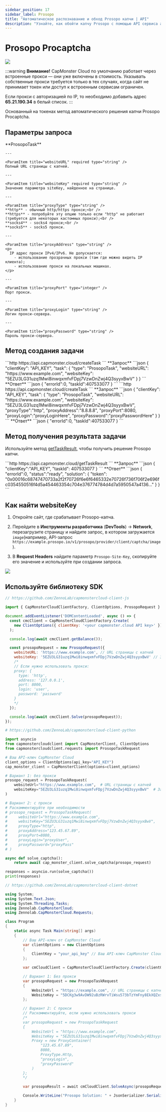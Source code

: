 ```yaml
---
sidebar_position: 17
sidebar_label: Prosopo
title: "Автоматическое распознавание и обход Prosopo капчи | API"
description: "Узнайте, как обойти капчу Prosopo с помощью API сервиса автоматического рапознавания и решения капч Capmonster Cloud!" 
---
```



<ArticleHead slug="captchas/prosopo-task" />

# Prosopo Procaptcha

<PriceBlockWrap>
  <PriceBlock title="Prosopo captcha" captchaId="prosopo"/>
</PriceBlockWrap>

![](./images/prosopo/prosopo.png)

:::warning **Внимание!**
CapMonster Cloud по умолчанию работает через встроенные прокси — они уже включены в стоимость. Указывать собственные прокси требуется только в тех случаях, когда сайт не принимает токен или доступ к встроенным сервисам ограничен.

Если прокси с авторизацией по IP, то необходимо добавить адрес **65.21.190.34** в белый список.
:::

Основанный на токенах метод автоматического решения капчи Prosopo Procaptcha.

## Параметры запроса

  <TabItem value="proxy" label="ProsopoTask (при использовании прокси)" className="bordered-panel">
    <ParamItem title="type" required type="string" />
    **ProsopoTask**

    ---

    <ParamItem title="websiteURL" required type="string" />
    Полный URL страницы с капчей.

    ---

    <ParamItem title="websiteKey" required type="string" />
    Значение параметра siteKey, найденное на странице.
	
    ---

    <ParamItem title="proxyType" type="string" />
    **http** - обычный http/https прокси;<br />
	**https** - попробуйте эту опцию только если "http" не работает (требуется для некоторых кастомных прокси);<br />
	**socks4** - socks4 прокси;<br />
	**socks5** - socks5 прокси.

    ---

    <ParamItem title="proxyAddress" type="string" />
    <p>
      IP адрес прокси IPv4/IPv6. Не допускается:
		- использование прозрачных прокси (там где можно видеть IP клиента);
		- использование прокси на локальных машинах.
    </p>

    ---

    <ParamItem title="proxyPort" type="integer" />
    Порт прокси.

    ---

    <ParamItem title="proxyLogin" type="string" />
    Логин прокси-сервера.

    ---

    <ParamItem title="proxyPassword" type="string" />
    Пароль прокси-сервера.

  </TabItem>


## Метод создания задачи
<Tabs className="full-width-tabs filled-tabs request-tabs" groupId="captcha-type">
  <TabItem value="proxyless" label="ProsopoTask (без прокси)" default className="method-panel">
	<MethodItem>
		```http
		https://api.capmonster.cloud/createTask
		```
	</MethodItem>
	<MethodDescription>
		**Запрос**
		```json
		{
			"clientKey": "API_KEY",
			"task": 
			{
				"type": "ProsopoTask",
				"websiteURL": "https://www.example.com",
				"websiteKey": "5EZU3LG31uzq1Mwi8inwqxmfvFDpj7VzwDnZwj4Q3syyxBwV"
			}
		}
		```
		**Ответ**
		```json
		{
			"errorId":0,
			"taskId":407533077
		}
		```
	</MethodDescription>
  </TabItem>
  
  <TabItem value="proxy" label="ProsopoTask (при использовании прокси)" default className="method-panel">
	<MethodItem>
		```http
		https://api.capmonster.cloud/createTask
		```
	</MethodItem>
	<MethodDescription>
		**Запрос**
		```json
		{
			"clientKey": "API_KEY",
			"task": 
			{
				"type": "ProsopoTask",
				"websiteURL": "https://www.example.com",
				"websiteKey": "5EZU3LG31uzq1Mwi8inwqxmfvFDpj7VzwDnZwj4Q3syyxBwV",
				"proxyType":"http",
				"proxyAddress":"8.8.8.8",
				"proxyPort":8080,
				"proxyLogin":"proxyLoginHere",
				"proxyPassword":"proxyPasswordHere"
			}
		}
		```
		**Ответ**
		```json
		{
			"errorId":0,
			"taskId":407533077
		}
		```
	</MethodDescription>
  </TabItem>
</Tabs>


## Метод получения результата задачи
Используйте метод [getTaskResult](../api/methods/get-task-result.mdx), чтобы получить решение Prosopo капчи.

<TabItem value="proxyless" label="CustomTask (без прокси)" default className="method-panel-full">
	<MethodItem>
		```http
		https://api.capmonster.cloud/getTaskResult
		```
	</MethodItem>
	<MethodDescription>
		**Запрос**
		```json
		{
			"clientKey":"API_KEY",
			"taskId": 407533077
		}
		```
		**Ответ**
		```json
		{
			"errorId":0,
			"status":"ready",
			"solution": 
			{
				"token": "0x00016c68747470733a2f2f70726f6e6f6465332e70726f736f706f2e696fc0354550516f4d5a454463354c704e376774784d4d7a5950547a4136..."
			}
		}
		```
	</MethodDescription>
</TabItem>

## Как найти websiteKey

1. Откройте сайт, где срабатывает Prosopo-капча.

2. Перейдите в **Инструменты разработчика** (**DevTools**) → **Network**, перезагрузите страницу и найдите запрос, в котором загружается `image`(например, API-запрос `https://example.prosopo.io/v1/prosopo/provider/client/captcha/image`).

3. В **Request Headers** найдите параметр `Prosopo-Site-Key`, скопируйте его значение и используйте при создании запроса.

![](./images/prosopo/sitekey-prosopo.png)

## Используйте библиотеку SDK

<Tabs className="full-width-tabs filled-tabs request-tabs" groupId="captcha-type">

  <TabItem value="js" label="JavaScript" default className="method-panel">

  ```js
  // https://github.com/ZennoLab/capmonstercloud-client-js

  import { CapMonsterCloudClientFactory, ClientOptions, ProsopoRequest } from '@zennolab_com/capmonstercloud-client';

  document.addEventListener('DOMContentLoaded', async () => {
    const cmcClient = CapMonsterCloudClientFactory.Create(
      new ClientOptions({ clientKey: '<your capmonster.cloud API key>' })
    );

    console.log(await cmcClient.getBalance());

    const prosopoRequest = new ProsopoRequest({
      websiteURL: 'https://www.example.com', // URL страницы с капчей
      websiteKey: '5EZU3LG31uzq1Mwi8inwqxmfvFDpj7VzwDnZwj4Q3syyxBwV' // Замените на корректное значение
      /*
      // Если нужно использовать прокси:
      proxy: {
        type: 'http',
        address: '127.0.0.1',
        port: 8000,
        login: 'user',
        password: 'password'
      }
      */
    });

    console.log(await cmcClient.Solve(prosopoRequest));
  });
````

  </TabItem>

  <TabItem value="python" label="Python" default className="method-panel">

```python
# https://github.com/ZennoLab/capmonstercloud-client-python

import asyncio
from capmonstercloudclient import CapMonsterClient, ClientOptions
from capmonstercloudclient.requests import ProsopoTaskRequest

# Ваш API-ключ CapMonster Cloud
client_options = ClientOptions(api_key="API_KEY")
cap_monster_client = CapMonsterClient(options=client_options)

# Вариант 1: без прокси
prosopo_request = ProsopoTaskRequest(
    websiteUrl="https://www.example.com",  # URL страницы с капчей
    websiteKey="5EZU3LG31uzq1Mwi8inwqxmfvFDpj7VzwDnZwj4Q3syyxBwV"  # Замените на корректное значение
)

# Вариант 2: с прокси
# Раскомментируйте при необходимости
# prosopo_request = ProsopoTaskRequest(
#     websiteUrl="https://www.example.com",
#     websiteKey="5EZU3LG31uzq1Mwi8inwqxmfvFDpj7VzwDnZwj4Q3syyxBwV",
#     proxyType="http",
#     proxyAddress="123.45.67.89",
#     proxyPort=8080,
#     proxyLogin="proxyUser",
#     proxyPassword="proxyPass"
# )

async def solve_captcha():
    return await cap_monster_client.solve_captcha(prosopo_request)

responses = asyncio.run(solve_captcha())
print(responses)
```

  </TabItem>

  <TabItem value="csharp" label="C#" className="method-panel">

```csharp
// https://github.com/ZennoLab/capmonstercloud-client-dotnet

using System;
using System.Text.Json;
using System.Threading.Tasks;
using Zennolab.CapMonsterCloud;
using Zennolab.CapMonsterCloud.Requests;

class Program
{
    static async Task Main(string[] args)
    {
        // Ваш API-ключ от CapMonster Cloud
        var clientOptions = new ClientOptions
        {
            ClientKey = "your_api_key" // Ваш API-ключ CapMonster Cloud
        };

        var cmCloudClient = CapMonsterCloudClientFactory.Create(clientOptions);

        // Вариант 1: Без прокси
        var prosopoRequest = new ProsopoTaskRequest
        {
            WebsiteUrl = "https://example.com", // URL страницы с капчей
            WebsiteKey = "5DCKg3w9AvDW92uBzRWrvTiWsu573bTzYmFny8EkXQZxsBib" // Замените на корректное значение
        };

        // Вариант 2: С прокси
        // Раскомментируйте, если нужно использовать прокси
        /*
        var prosopoRequest = new ProsopoTaskRequest
        {
            WebsiteUrl = "https://www.example.com",
            WebsiteKey = "5EZU3LG31uzq1Mwi8inwqxmfvFDpj7VzwDnZwj4Q3syyxBwV",
            Proxy = new ProxyContainer(
                "123.45.67.89",
                8080,
                ProxyType.Http,
                "proxyLogin",
                "proxyPassword"
            )
        };
        */

        var prosopoResult = await cmCloudClient.SolveAsync(prosopoRequest);

        Console.WriteLine("Prosopo Solution: " + JsonSerializer.Serialize(prosopoResult.Solution.Value));
    }
}
```

  </TabItem>

</Tabs>
